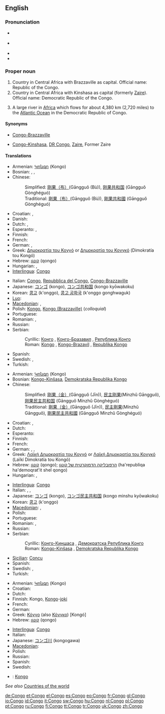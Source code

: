 ==English==

===Pronunciation===
* {{a|RP}} {{IPA|/ˈkɒŋɡəʊ/}}
* {{a|US}} {{IPA|/ˈkɑːŋɡoʊ/}}
* {{audio|en-us-Congo.ogg|Audio (US)}}
* {{rhymes|ɒŋɡəʊ}}

===Proper noun===
{{en-proper noun}}
{{wikipedia}}

# Country in Central Africa with Brazzaville as capital. Official name: Republic of the Congo.
# Country in Central Africa with Kinshasa as capital (formerly [[Zaire]]). Official name: Democratic Republic of the Congo.
# {{rivers}} A large river in [[Africa]] which flows for about 4,380 km (2,720 miles) to the [[Atlantic Ocean]] in the Democratic Republic of Congo.

====Synonyms====
* {{sense|country with Brazzaville as capital}} [[Congo-Brazzaville]]
* {{sense|country with Kinshasa as capital}} [[Congo-Kinshasa]], [[DR Congo]], {{qualifier|formerly}} [[Zaire]], Former Zaire

====Translations====
{{trans-top|country with Brazzaville as capital}}
* Armenian: [[Կոնգո]] (Kongo)
* Bosnian: {{t-|bs|Kongo|m}}, {{t-|bs|Kongo-Brazavil|m}}, {{t-|bs|Republika Kongo|f}}
* Chinese:
*: Simplified: [[刚果（布）]](Gāngguǒ (Bù)), [[刚果共和国]] (Gāngguǒ Gònghéguó)
*: Traditional: [[剛果（布）]](Gāngguǒ (Bù)), [[剛果共和國]] (Gāngguǒ Gònghéguó)
* Croatian: {{t-|hr|Republika Kongo|f}}, {{t-|hr|Kongo Brazzaville}}
* Danish: {{t-|da|Congo}}
* Dutch: {{t+|nl|Kongo}}, {{t-|nl|Kongo-Brazzaville}}
* Esperanto: {{t-|eo|Kongo-Brazavilo|xs=Esperanto}}, {{t-|eo|Kongolo-Brazavilo|xs=Esperanto}}
* Finnish: {{t+|fi|Kongo}}
* French: {{t+|fr|Congo}}
* German: {{t+|de|Kongo}}, {{t+|de|Republik Kongo|f}}
* Greek: [[Δημοκρατία του Κογγό]] or [[Δημοκρατία του Κονγκό]] (Dimokratía tou Kongó) {{f}}
* Hebrew: [[קונגו]] (qongo)
* Hungarian: {{t+|hu|Kongó}}, {{t+|hu|Kongói Köztársaság}}
* [[Interlingua]]: [[Congo#Interlingua|Congo]]
{{trans-mid}}
* Italian: [[Congo#Italian|Congo]], [[w:it:Repubblica_del_Congo|Repubblica del Congo]], [[Congo-Brazzaville]]
* Japanese: [[コンゴ]] (kongo), [[コンゴ共和国]] (kongo kyōwakoku)
* Korean: [[콩고]] (k'onggo), [[콩고 공화국]] (k'onggo gonghwaguk)
* [[Luo]]: {{tø|luo|Kongo}}
* [[Macedonian]]: {{t|mk|Конго-Бразавил|m|tr=Kóngo-Brázavil|sc=Cyrl}},  {{t|mk|Република Конго|f|tr=Repúblika Kóngo|sc=Cyrl}}
* Polish: [[Kongo#Polish|Kongo]], [[Kongo (Brazzaville)]] (''colloquial'')
* Portuguese: {{t+|pt|Congo-Brazzaville}}
* Romanian: {{t-|ro|Congo}}, {{t-|ro|Congo Brazzaville}}
* Russian: {{t+|ru|Конго|m|tr=Kóngo|sc=Cyrl}}
* Serbian:
*: Cyrillic: [[Конго]] {{m}}, [[Конго-Бразавил]] {{m}}, [[Република Конго]] {{f}}
*: Roman: [[Kongo#Serbian|Kongo]] {{m}}, [[Kongo-Brazavil]] {{m}}, [[Republika Kongo]] {{f}}
* Spanish: {{t+|es|Congo|m}}
* Swedish: {{t+|sv|Kongo-Brazzaville}}, {{t+|sv|Republiken Kongo}}
* Turkish: {{t+|tr|Kongo}}
{{trans-bottom}}

{{trans-top|country with Kinshasa as capital}}
* Armenian: [[Կոնգո]] (Kongo)
* Bosnian: [[Kongo-Kinšasa]], [[Demokratska Republika Kongo]] {{f}}
* Chinese:
*: Simplified: [[刚果（金）]](Gāngguǒ (Jīn)), [[民主刚果]](Mínzhǔ Gāngguǒ), [[刚果民主共和国]] (Gāngguǒ Mínzhǔ Gònghéguó)
*: Traditional: [[剛果（金）]](Gāngguǒ (Jīn)), [[民主剛果]](Mínzhǔ Gāngguǒ), [[剛果民主共和國]] (Gāngguǒ Mínzhǔ Gònghéguó)
* Croatian: {{t-|hr|Demokratska Republika Kongo|f}}, {{t-|hr|Kongo-Kinshasa}}
* Dutch: {{t+|nl|Kongo}}
* Esperanto: {{t-|eo|Kongo-Kinŝasa|xs=Esperanto}}
* Finnish: {{t+|fi|Kongo}}
* French: {{t+|fr|Congo}}
* German: {{t+|de|Kongo}}, {{t+|de|Demokratische Republik Kongo|f}}, {{t-|de|Zaire}}
* Greek: [[Λαϊκή Δημοκρατία του Κογγό]] or [[Λαϊκή Δημοκρατία του Κονγκό]] (Laïkí Dimokratía tou Kongó) {{f}}
* Hebrew: [[קונגו]] (qongo); [[הרפובליקה הדמוקרטית של קונגו]] (ha'republiqa ha'demoqrat'it shel qongo)
* Hungarian: {{t+|hu|Kongó}}, {{t+|hu|Kongói Demokratikus Köztársaság}}
{{trans-mid}}
* [[Interlingua]]: [[Congo#Interlingua|Congo]]
* Italian: {{t+|it|Congo}}, {{t-|it|Repubblica Democratica del Congo}}, {{t-|it|Congo-Kinshasa}}
* Japanese: [[コンゴ]] (kongo), [[コンゴ民主共和国]] (kongo minshu kyōwakoku)
* Korean: [[콩고]] (k'onggo)
* [[Macedonian]]: {{t|mk|Конго-Киншаса|tr=Kóngo-Kinšása|sc=Cyrl}},  {{t|mk|Демократска Република Конго|f|tr=Demókratska Repúblika Kóngo|sc=Cyrl}}
* Polish: {{t+|pl|Demokratyczna Republika Konga|f}}
* Portuguese: {{t+|pt|Congo-Kinshasa}}
* Romanian: {{t-|ro|Congo}}, {{t-|ro|Congo Kinshasa}}
* Russian: {{t+|ru|Конго|m|tr=Kóngo|sc=Cyrl}}
* Serbian:
*: Cyrillic: [[Конго-Киншаса]] {{f}}, [[Демократска Република Конго]] {{f}}
*: Roman: [[Kongo-Kinšasa]] {{f}}, [[Demokratska Republika Kongo]] {{f}}
* [[Sicilian]]: [[Concu]] {{m}}
* Spanish: {{t+|es|República Democrática del Congo|f}}
* Swedish: {{t+|sv|Kongo-Kinshasa}}, {{t+|sv|Demokratiska Republiken Kongo}}
* Turkish: {{t+|tr|Kongo}}
{{trans-bottom}}

{{trans-top|river}}
* Armenian: [[Կոնգո]] (Kongo)
* Croatian: {{t-|hr|Kongo|m}}
* Dutch: {{t+|nl|Kongo}}
* Finnish: Kongo, [[Kongo#Finnish|Kongo]]-[[joki]]
* French: {{t+|fr|Congo}}
* German: {{t+|de|Kongo|m}}
* Greek: [[Κόγγο]] (also [[Κόνγκο]]) [Kongó] {{m}}
* Hebrew: [[קונגו]] (qongo)
{{trans-mid}}
* [[Interlingua]]: [[Congo#Interlingua|Congo]]
* Italian: {{t+|it|Congo}}
* Japanese: [[コンゴ川]] (kongogawa)
* [[Macedonian]]: {{t|mk|Конго|n|tr=Kóngo|sc=Cyrl}}
* Polish: {{t+|pl|Kongo|n}}
* Russian: {{t+|ru|Конго|m|tr=Kóngo|sc=Cyrl}}
* Spanish: {{t+|es|Congo|m}}
* Swedish: {{t+|sv|Kongo}}
{{trans-bottom}}

{{checktrans}}

* {{ttbc|Breton}}: [[Kongo#Breton|Kongo]]

''See also'' [[Appendix:Countries of the world|Countries of the world]]

[[de:Congo]]
[[et:Congo]]
[[el:Congo]]
[[es:Congo]]
[[eo:Congo]]
[[fr:Congo]]
[[gl:Congo]]
[[io:Congo]]
[[id:Congo]]
[[it:Congo]]
[[sw:Congo]]
[[hu:Congo]]
[[nl:Congo]]
[[pl:Congo]]
[[pt:Congo]]
[[ru:Congo]]
[[fi:Congo]]
[[tt:Congo]]
[[tr:Congo]]
[[uk:Congo]]
[[zh:Congo]]
